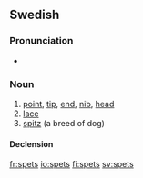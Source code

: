 ==Swedish==

===Pronunciation===
* {{audio|Sv-spets.ogg|Audio}}

===Noun===
{{sv-noun|g=c}}

# [[point]], [[tip]], [[end]], [[nib]], [[head]]
# [[lace]]
# [[spitz]] (a breed of dog)

====Declension====
{{sv-noun-reg-ar|genitive=}}

[[fr:spets]]
[[io:spets]]
[[fi:spets]]
[[sv:spets]]
